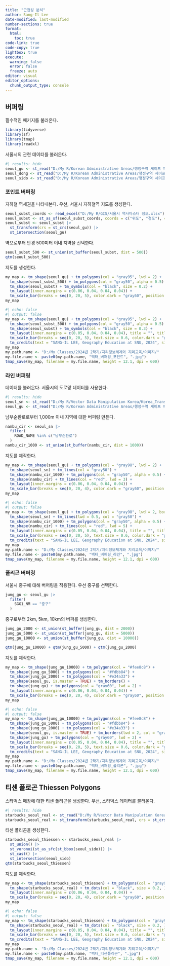 ```yaml
---
title: "근접성 분석"
author: Sang-Il Lee
date-modified: last-modified
number-sections: true
format: 
  html: 
    toc: true
code-link: true
code-copy: true
lightbox: true
execute: 
  warning: false
  error: false
  freeze: auto
editor: visual
editor_options: 
  chunk_output_type: console
---
```


## 버퍼링

필수적인 패키지를 불러온다.

```r
library(tidyverse)
library(sf)
library(tmap)
library(readxl)
```

서울시의 관련 데이터를 불러온다.

```r
#| results: hide
seoul_gu <- st_read("D:/My R/Korean Administrative Areas/행정구역 셰이프 파일/2 Original Cleaning/2023_2Q/SEOUL_GU_2023_2Q.shp")
seoul_dong <- st_read("D:/My R/Korean Administrative Areas/행정구역 셰이프 파일/2 Original Cleaning/2023_2Q/SEOUL_EMD_2023_2Q.shp")
seoul_sido <- st_read("D:/My R/Korean Administrative Areas/행정구역 셰이프 파일/2 Original Cleaning/2023_2Q/SEOUL_SIDO_2023_2Q.shp")
```

### 포인트 버퍼링

지하철 역세권을 나타내본다. 우선, 서울시 지하철역 지도를 생성한다.

```r
seoul_subst_coords <- read_excel("D:/My R/GIS/서울시 역사마스터 정보.xlsx") 
seoul_subst <- st_as_sf(seoul_subst_coords, coords = c("위도", "경도"), crs = 4326)
seoul_subst <- seoul_subst |> 
  st_transform(crs = st_crs(seoul_gu)) |> 
  st_intersection(seoul_gu)
```

역으로부터 반경 500미터 이내 지역을 선택한다.

```r
seoul_subst_500 <- st_union(st_buffer(seoul_subst, dist = 500))
qtm(seoul_subst_500)
```

지도를 생성한다.

```r
my_map <- tm_shape(seoul_gu) + tm_polygons(col = "gray95", lwd = 2) +
  tm_shape(seoul_subst_500) + tm_polygons(col = "gray50", alpha = 0.5) +
  tm_shape(seoul_subst) + tm_symbols(col = "black", size = 0.2) +
  tm_layout(inner.margins = c(0.06, 0.04, 0.04, 0.04)) + 
  tm_scale_bar(breaks = seq(0, 20, 5), color.dark = "gray60", position = c(0.03, 0.01))
my_map
```

```r
#| echo: false
#| output: false
my_map <- tm_shape(seoul_gu) + tm_polygons(col = "gray95", lwd = 2) +
  tm_shape(seoul_subst_500) + tm_polygons(col = "gray50", alpha = 0.5) +
  tm_shape(seoul_subst) + tm_symbols(col = "black", size = 0.3) +
  tm_layout(inner.margins = c(0.05, 0.04, 0.04, 0.04), title = "", title.size = 2, title.position = c(0.02, 0.97)) + 
  tm_scale_bar(breaks = seq(0, 20, 5), text.size = 0.6, color.dark = "gray60", position = c(0.03, 0.01)) +
  tm_credits(text = "SANG-IL LEE, Geography Education at SNU, 2024", size = 0.8, position = c(0.76, 0.01))
my_map 
my.path.name <- "D:/My Classes/2024년 2학기/지리정보체계와 지리교육/이미지/"
my.file.name <- paste0(my.path.name, "벡터_버퍼링_포인트", ".jpg")
tmap_save(my_map, filename = my.file.name, height = 12.1, dpi = 600)
```

### 라인 버퍼링

데이터를 불러온다. 서울시의 도로망 데이터를 사용한다.

```r
#| results: hide
seoul_sn <- st_read("D:/My R/Vector Data Manipulation Korea/Korea_Transport_Database/seoul_link.shp", options = "ENCODING=CP949")
seoul_gu <- st_read("D:/My R/Korean Administrative Areas/행정구역 셰이프 파일/2 Original Cleaning/2023_2Q/SEOUL_GU_2023_2Q.shp")
```

남부순환로로부터 1,000m 이내 지역에 대한 버퍼렁 만든다.

```r
nambu_cir <- seoul_sn |> 
  filter(
    ROAD_NAME %in% c("남부순환로")
  )
nambu_cir_1000 <- st_union(st_buffer(nambu_cir, dist = 1000))
```

지도를 제작한다.

```r
my_map <- tm_shape(seoul_gu) + tm_polygons(col = "gray98", lwd = 2) +
  tm_shape(seoul_sn) + tm_lines(col = "gray50") +
  tm_shape(nambu_cir_1000) + tm_polygons(col = "gray50", alpha = 0.5) +
  tm_shape(nambu_cir) + tm_lines(col = "red", lwd = 3) +
  tm_layout(inner.margins = c(0.06, 0.04, 0.04, 0.04)) + 
  tm_scale_bar(breaks = seq(0, 20, 4), color.dark = "gray60", position = c(0.03, 0.01))
my_map
```

```r
#| echo: false
#| output: false
my_map <- tm_shape(seoul_gu) + tm_polygons(col = "gray98", lwd = 2, border.col = "gray20") +
  tm_shape(seoul_sn) + tm_lines(lwd = 0.5, col = "gray50") +
  tm_shape(nambu_cir_1000) + tm_polygons(col = "gray50", alpha = 0.5) +
  tm_shape(nambu_cir) + tm_lines(col = "red", lwd = 5) +
  tm_layout(inner.margins = c(0.05, 0.04, 0.04, 0.04), title = "", title.size = 2, title.position = c(0.02, 0.97)) + 
  tm_scale_bar(breaks = seq(0, 20, 5), text.size = 0.6, color.dark = "gray60", position = c(0.03, 0.01)) +
  tm_credits(text = "SANG-IL LEE, Geography Education at SNU, 2024", size = 0.8, position = c(0.76, 0.01))
my_map 
my.path.name <- "D:/My Classes/2024년 2학기/지리정보체계와 지리교육/이미지/"
my.file.name <- paste0(my.path.name, "벡터_버퍼링_라인", ".jpg")
tmap_save(my_map, filename = my.file.name, height = 12.1, dpi = 600) 
```

### 폴리곤 버퍼링

서울시 중구에 대해 버퍼링을 적용한다. 우선 중구를 선택한다.

```r
jung_gu <- seoul_gu |> 
  filter(
    SGG1_NM == "중구"
  )
```

중구로부터 2km, 5km, 10km의 버퍼를 생성한다.

```r
jung_gu_2000 <- st_union(st_buffer(jung_gu, dist = 2000))
jung_gu_5000 <- st_union(st_buffer(jung_gu, dist = 5000))
jung_gu_10000 <- st_union(st_buffer(jung_gu, dist = 10000))

qtm(jung_gu_10000) + qtm(jung_gu_5000) + qtm(jung_gu_2000)
```

지도를 제작한다.

```r
my_map <- tm_shape(jung_gu_10000) + tm_polygons(col = "#fee8c8") +
  tm_shape(jung_gu_5000) + tm_polygons(col = "#fdbb84") +
  tm_shape(jung_gu_2000) + tm_polygons(col = "#e34a33") +
  tm_shape(seoul_gu, is.master = TRUE) + tm_borders() +
  tm_shape(jung_gu) + tm_polygons(col = "gray60", lwd = 2) +
  tm_layout(inner.margins = c(0.06, 0.04, 0.04, 0.04)) + 
  tm_scale_bar(breaks = seq(0, 20, 4), color.dark = "gray60", position = c(0.03, 0.01))
my_map
```

```r
#| echo: false
#| output: false
my_map <- tm_shape(jung_gu_10000) + tm_polygons(col = "#fee8c8") +
  tm_shape(jung_gu_5000) + tm_polygons(col = "#fdbb84") +
  tm_shape(jung_gu_2000) + tm_polygons(col = "#e34a33") +
  tm_shape(seoul_gu, is.master = TRUE) + tm_borders(lwd = 2, col = "gray20") +
  tm_shape(jung_gu) + tm_polygons(col = "gray60", lwd = 2) +
  tm_layout(inner.margins = c(0.05, 0.04, 0.04, 0.04), title = "", title.size = 2, title.position = c(0.02, 0.97)) + 
  tm_scale_bar(breaks = seq(0, 20, 5), text.size = 0.6, color.dark = "gray60", position = c(0.03, 0.01)) +
  tm_credits(text = "SANG-IL LEE, Geography Education at SNU, 2024", size = 0.8, position = c(0.76, 0.01))
my_map 
my.path.name <- "D:/My Classes/2024년 2학기/지리정보체계와 지리교육/이미지/"
my.file.name <- paste0(my.path.name, "벡터_버퍼링_폴리곤", ".jpg")
tmap_save(my_map, filename = my.file.name, height = 12.1, dpi = 600) 
```

## 티센 폴로곤 Thiessen Polygons

스타벅스 매장에 대한 티센 폴리곤을 생성한다. 우선, 스타벅스 데이터를 불러온다.

```r
#| results: hide
starbucks_seoul_real <- st_read("D:/My R/Vector Data Manipulation Korea/starbucks_seoul.shp")
starbucks_seoul_real <- st_transform(starbucks_seoul_real, crs = st_crs(seoul_sido))
```

티센 폴리곤을 생성한다.

```r
starbucks_seoul_thiessen <- starbucks_seoul_real |> 
  st_union() |> 
  st_voronoi(st_as_sfc(st_bbox(seoul_sido))) |> 
  st_cast() |> 
  st_intersection(seoul_sido)
qtm(starbucks_seoul_thiessen)
```

지도를 제작한다.

```r
my_map <- tm_shape(starbucks_seoul_thiessen) + tm_polygons(col = "gray95") +
  tm_shape(starbucks_seoul_real) + tm_dots(col = "black", size = 0.2, ) +
  tm_layout(inner.margins = c(0.06, 0.04, 0.04, 0.04)) + 
  tm_scale_bar(breaks = seq(0, 20, 4), color.dark = "gray60", position = c(0.03, 0.01))
my_map
```

```r
#| echo: false
#| output: false
my_map <- tm_shape(starbucks_seoul_thiessen) + tm_polygons(col = "gray95") +
  tm_shape(starbucks_seoul_real) + tm_dots(col = "black", size = 0.2, ) +
  tm_layout(inner.margins = c(0.05, 0.04, 0.04, 0.04), title = "", title.size = 2, title.position = c(0.02, 0.97)) + 
  tm_scale_bar(breaks = seq(0, 20, 5), text.size = 0.6, color.dark = "gray60", position = c(0.03, 0.01)) +
  tm_credits(text = "SANG-IL LEE, Geography Education at SNU, 2024", size = 0.8, position = c(0.76, 0.01))
my_map 
my.path.name <- "D:/My Classes/2024년 2학기/지리정보체계와 지리교육/이미지/"
my.file.name <- paste0(my.path.name, "벡터_티센폴리곤", ".jpg")
tmap_save(my_map, filename = my.file.name, height = 12.1, dpi = 600)
```
